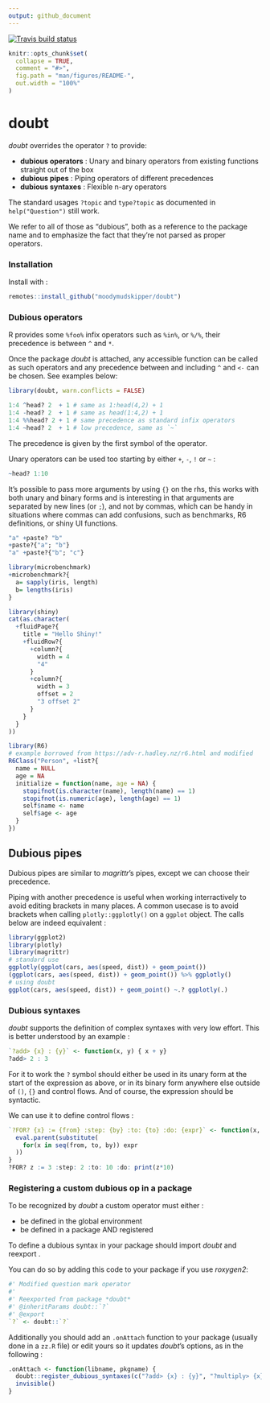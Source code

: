 ```yaml
---
output: github_document
---
```


[![Travis build status](https://travis-ci.org/moodymudskipper/doubt.svg?branch=master)](https://travis-ci.org/moodymudskipper/doubt)

```r
knitr::opts_chunk$set(
  collapse = TRUE,
  comment = "#>",
  fig.path = "man/figures/README-",
  out.width = "100%"
)
```

# doubt

*doubt* overrides the operator `?` to provide:

* **dubious operators** : Unary and binary operators from existing functions straight out of the box
* **dubious pipes** : Piping operators of different precedences
* **dubious syntaxes** :  Flexible n-ary operators

The standard usages `?topic` and `type?topic`
as documented in `help("Question")` still work.

We refer to all of those as "dubious", both as a reference to the 
package name and to emphasize the fact that they're not parsed as proper operators.

### Installation

Install with :

``` r
remotes::install_github("moodymudskipper/doubt")
```

### Dubious operators

R provides some `%foo%` infix operators such as `%in%`, or `%/%`, their
precedence is between `^` and `*`.

Once the package *doubt* is attached, any accessible function can be called as
such operators and any precedence between and including `^` and `<-` can be chosen. 
See examples below:

```r
library(doubt, warn.conflicts = FALSE)

1:4 ^head? 2  + 1 # same as 1:head(4,2) + 1 
1:4 -head? 2  + 1 # same as head(1:4,2) + 1
1:4 %%head? 2 + 1 # same precedence as standard infix operators
1:4 ~head? 2  + 1 # low precedence, same as `~`
```

The precedence is given by the first symbol of the operator.

Unary operators can be used too starting by either `+`, `-`, `!` or `~` : 

```r
~head? 1:10
```

It's possible to pass more arguments by using `{}` on the rhs, this works with
both unary and binary forms and is interesting in that arguments are separated
by new lines (or `;`), and not by commas, which can be handy in situations where
commas can add confusions, such as benchmarks, R6 definitions, or shiny UI functions.

```r
"a" +paste? "b"
+paste?{"a"; "b"}
"a" +paste?{"b"; "c"}

library(microbenchmark)
+microbenchmark?{
  a= sapply(iris, length)
  b= lengths(iris)
}

library(shiny)
cat(as.character(
  +fluidPage?{
    title = "Hello Shiny!"
    +fluidRow?{
      +column?{
        width = 4
        "4"
      }
      +column?{
        width = 3
        offset = 2
        "3 offset 2"
      }
    }
  }
))

library(R6)
# example borrowed from https://adv-r.hadley.nz/r6.html and modified 
R6Class("Person", +list?{
  name = NULL
  age = NA
  initialize = function(name, age = NA) {
    stopifnot(is.character(name), length(name) == 1)
    stopifnot(is.numeric(age), length(age) == 1)
    self$name <- name
    self$age <- age
  }
})
```

## Dubious pipes

Dubious pipes are similar to *magrittr*'s pipes, except we can choose their precedence.

Piping with another precedence is useful when working interractively to avoid
editing brackets in many places. A common usecase is to avoid brackets
when calling `plotly::ggplotly()` on a `ggplot` object. The calls below are 
indeed equivalent :

```r
library(ggplot2)
library(plotly)
library(magrittr)
# standard use
ggplotly(ggplot(cars, aes(speed, dist)) + geom_point())
(ggplot(cars, aes(speed, dist)) + geom_point()) %>% ggplotly()
# using doubt
ggplot(cars, aes(speed, dist)) + geom_point() ~.? ggplotly(.)
```

### Dubious syntaxes

*doubt* supports the definition of complex syntaxes with very low effort.
This is better understood by an example : 

```r
`?add> {x} : {y}` <- function(x, y) { x + y}
?add> 2 : 3
```

For it to work the `?` symbol should either be used in its unary form at the 
start of the expression as above, or in its binary form anywhere else outside of
`()`, `{}` and control flows. And of course, the expression should be syntactic.

We can use it to define control flows :
 
```r
`?FOR? {x} := {from} :step: {by} :to: {to} :do: {expr}` <- function(x, from, by, to, expr){
  eval.parent(substitute(
    for(x in seq(from, to, by)) expr
  ))
}
?FOR? z := 3 :step: 2 :to: 10 :do: print(z*10) 
```

### Registering a custom dubious op in a package

To be recognized by *doubt* a custom operator must either :

* be defined in the global environment
* be defined in a package AND registered

To define a dubious syntax in your package should import *doubt* and reexport \code{doubt::`?`}. 

You can do so by adding this code to your package if you use *roxygen2*:

```r
#' Modified question mark operator
#'
#' Reexported from package *doubt*
#' @inheritParams doubt::`?`
#' @export
`?` <- doubt::`?`
```

Additionally you should add an `.onAttach` function to your package (usually
done in a `zz.R` file) or edit yours so it updates
*doubt*'s options, as in the following : 

```r
.onAttach <- function(libname, pkgname) {
  doubt::register_dubious_syntaxes(c("?add> {x} : {y}", "?multiply> {x} : {y}"))
  invisible()
}
```
